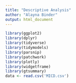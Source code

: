 ```yaml
---
title: "Descriptive Analysis"
author: "Alayna Binder"
output: html_document
---
```


```r
library(ggplot2)
library(dplyr)
library(tidyverse)
library(tidymodels)
library(parsnip)
library(patchwork)
library(plotly)
library(widgetframe)
library(gtsummary)
data <- read.csv('MICD.csv')
```

```r



```
